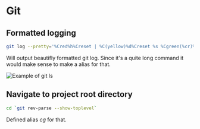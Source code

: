 # Git

## Formatted logging

```bash
git log --pretty='%Cred%h%Creset | %C(yellow)%d%Creset %s %Cgreen(%cr)%Creset %C(cyan)[%an]%Creset' --graph --all
```
Will output beautifly formatted git log.
Since it's a quite long command it would make sense to make a alias for that.

![Example of git ls](./git-ls.png)

## Navigate to project root directory

```bash
cd `git rev-parse --show-toplevel`
```
Defined alias *cg* for that.
